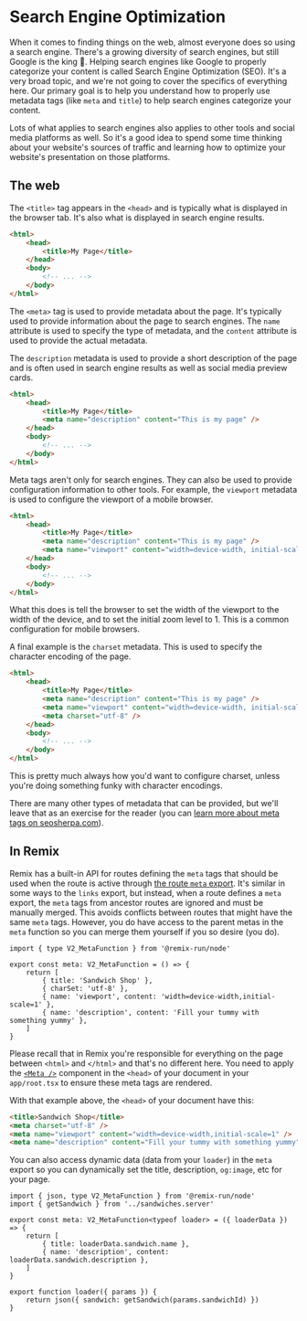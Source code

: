 # Search Engine Optimization

When it comes to finding things on the web, almost everyone does so using a
search engine. There's a growing diversity of search engines, but still Google
is the king 👑. Helping search engines like Google to properly categorize your
content is called Search Engine Optimization (SEO). It's a very broad topic, and
we're not going to cover the specifics of everything here. Our primary goal is
to help you understand how to properly use metadata tags (like `meta` and
`title`) to help search engines categorize your content.

Lots of what applies to search engines also applies to other tools and social
media platforms as well. So it's a good idea to spend some time thinking about
your website's sources of traffic and learning how to optimize your website's
presentation on those platforms.

## The web

The `<title>` tag appears in the `<head>` and is typically what is displayed in
the browser tab. It's also what is displayed in search engine results.

```html lines=3
<html>
	<head>
		<title>My Page</title>
	</head>
	<body>
		<!-- ... -->
	</body>
</html>
```

The `<meta>` tag is used to provide metadata about the page. It's typically used
to provide information about the page to search engines. The `name` attribute is
used to specify the type of metadata, and the `content` attribute is used to
provide the actual metadata.

The `description` metadata is used to provide a short description of the page
and is often used in search engine results as well as social media preview
cards.

```html lines=4
<html>
	<head>
		<title>My Page</title>
		<meta name="description" content="This is my page" />
	</head>
	<body>
		<!-- ... -->
	</body>
</html>
```

Meta tags aren't only for search engines. They can also be used to provide
configuration information to other tools. For example, the `viewport` metadata
is used to configure the viewport of a mobile browser.

```html lines=5
<html>
	<head>
		<title>My Page</title>
		<meta name="description" content="This is my page" />
		<meta name="viewport" content="width=device-width, initial-scale=1" />
	</head>
	<body>
		<!-- ... -->
	</body>
</html>
```

What this does is tell the browser to set the width of the viewport to the width
of the device, and to set the initial zoom level to 1. This is a common
configuration for mobile browsers.

A final example is the `charset` metadata. This is used to specify the character
encoding of the page.

```html lines=6
<html>
	<head>
		<title>My Page</title>
		<meta name="description" content="This is my page" />
		<meta name="viewport" content="width=device-width, initial-scale=1" />
		<meta charset="utf-8" />
	</head>
	<body>
		<!-- ... -->
	</body>
</html>
```

This is pretty much always how you'd want to configure charset, unless you're
doing something funky with character encodings.

There are many other types of metadata that can be provided, but we'll leave
that as an exercise for the reader (you can
[learn more about meta tags on seosherpa.com](https://seosherpa.com/meta-tags/)).

## In Remix

Remix has a built-in API for routes defining the `meta` tags that should be used
when the route is active through
[the route `meta` export](https://remix.run/docs/en/main/route/meta). It's
similar in some ways to the `links` export, but instead, when a route defines a
`meta` export, the `meta` tags from ancestor routes are ignored and must be
manually merged. This avoids conflicts between routes that might have the same
`meta` tags. However, you do have access to the parent metas in the `meta`
function so you can merge them yourself if you so desire (you do).

```tsx filename=app/routes/sandwiches.tsx
import { type V2_MetaFunction } from '@remix-run/node'

export const meta: V2_MetaFunction = () => {
	return [
		{ title: 'Sandwich Shop' },
		{ charSet: 'utf-8' },
		{ name: 'viewport', content: 'width=device-width,initial-scale=1' },
		{ name: 'description', content: 'Fill your tummy with something yummy' },
	]
}
```

Please recall that in Remix you're responsible for everything on the page
between `<html>` and `</html>` and that's no different here. You need to apply
the [`<Meta />`](https://remix.run/docs/en/main/components/meta) component in
the `<head>` of your document in your `app/root.tsx` to ensure these meta tags
are rendered.

With that example above, the `<head>` of your document have this:

```html
<title>Sandwich Shop</title>
<meta charset="utf-8" />
<meta name="viewport" content="width=device-width,initial-scale=1" />
<meta name="description" content="Fill your tummy with something yummy" />
```

You can also access dynamic data (data from your `loader`) in the `meta` export
so you can dynamically set the title, description, `og:image`, etc for your
page.

```tsx filename=app/routes/sandwiches.$sandwichId.tsx
import { json, type V2_MetaFunction } from '@remix-run/node'
import { getSandwich } from '../sandwiches.server'

export const meta: V2_MetaFunction<typeof loader> = ({ loaderData }) => {
	return [
		{ title: loaderData.sandwich.name },
		{ name: 'description', content: loaderData.sandwich.description },
	]
}

export function loader({ params }) {
	return json({ sandwich: getSandwich(params.sandwichId) })
}
```
